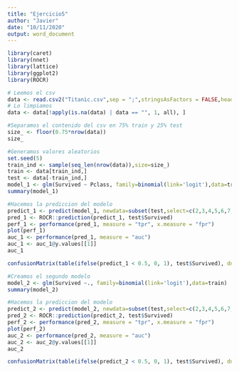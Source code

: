 ---
title: "Ejercicio5"
author: "Javier"
date: "10/11/2020"
output: word_document
---

```{r setup}
library(caret)
library(nnet)
library(lattice)
library(ggplot2)
library(ROCR)

# Leemos el csv 
data <- read.csv2("Titanic.csv",sep = ";",stringsAsFactors = FALSE,header=TRUE)
# Lo limpiamos
data <- data[!apply(is.na(data) | data == "", 1, all), ]

#Separamos el contenido del csv en 75% train y 25% test
size_ <- floor(0.75*nrow(data))
size_

#Generamos valores aleatorios
set.seed(5)
train_ind <- sample(seq_len(nrow(data)),size=size_)
train <- data[train_ind,]
test <- data[-train_ind,]
model_1 <- glm(Survived ~ Pclass, family=binomial(link='logit'),data=train)
summary(model_1)

#Hacemos la prediccion del modelo
predict_1 <- predict(model_1, newdata=subset(test,select=c(2,3,4,5,6,7,8)), type="response")
pred_1 <- ROCR::prediction(predict_1, test$Survived)
perf_1 <- performance(pred_1, measure = "tpr", x.measure = "fpr")
plot(perf_1)
auc_1 <- performance(pred_1, measure = "auc")
auc_1 <- auc_1@y.values[[1]]
auc_1

confusionMatrix(table(ifelse(predict_1 < 0.5, 0, 1), test$Survived), dnn = c("predicted", "actual"))

#Creamos el segundo modelo
model_2 <- glm(Survived ~., family=binomial(link='logit'),data=train)
summary(model_2)

#Hacemos la prediccion del modelo
predict_2 <- predict(model_2, newdata=subset(test,select=c(2,3,4,5,6,7,8)), type="response")
pred_2 <- ROCR::prediction(predict_2, test$Survived)
perf_2 <- performance(pred_2, measure = "tpr", x.measure = "fpr")
plot(perf_2)
auc_2 <- performance(pred_2, measure = "auc")
auc_2 <- auc_2@y.values[[1]]
auc_2

confusionMatrix(table(ifelse(predict_2 < 0.5, 0, 1), test$Survived), dnn = c("predicted", "actual"))
```

